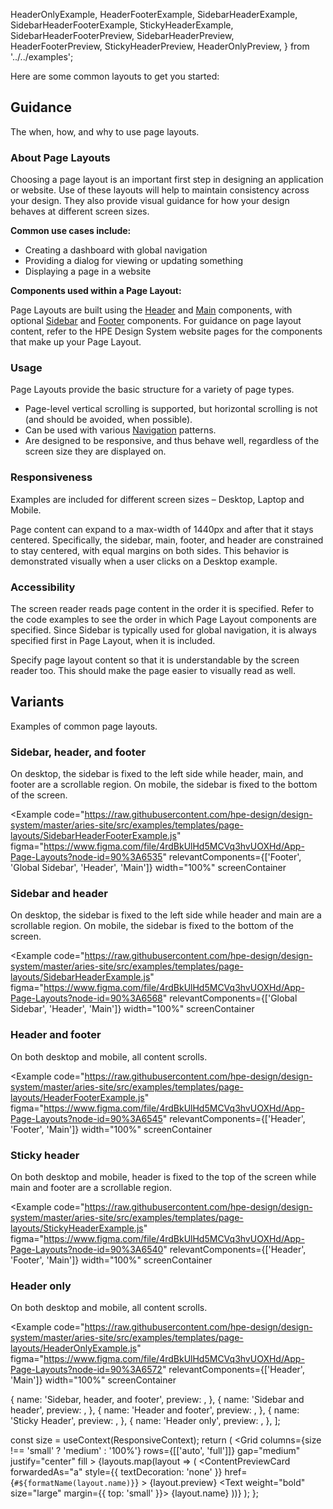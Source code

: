   HeaderOnlyExample,
  HeaderFooterExample,
  SidebarHeaderExample,
  SidebarHeaderFooterExample,
  StickyHeaderExample,
  SidebarHeaderFooterPreview,
  SidebarHeaderPreview,
  HeaderFooterPreview,
  StickyHeaderPreview,
  HeaderOnlyPreview,
} from '../../examples';

Here are some common layouts to get you started:

<LayoutPreviewGrid />

## Guidance

The when, how, and why to use page layouts.

### About Page Layouts

Choosing a page layout is an important first step in designing an application or website. Use of these layouts will help to maintain consistency across your design. They also provide visual guidance for how your design behaves at different screen sizes.

**Common use cases include:**

- Creating a dashboard with global navigation
- Providing a dialog for viewing or updating something
- Displaying a page in a website

**Components used within a Page Layout:**

Page Layouts are built using the [Header](/components/header) and [Main](/components/main) components, with optional [Sidebar](/extend/global-sidebar) and [Footer](/components/footer) components. For guidance on page layout content, refer to the HPE Design System website pages for the components that make up your Page Layout.

### Usage

Page Layouts provide the basic structure for a variety of page types.

- Page-level vertical scrolling is supported, but horizontal scrolling is not (and should be avoided, when possible).
- Can be used with various [Navigation](/templates/navigation) patterns.
- Are designed to be responsive, and thus behave well, regardless of the screen size they are displayed on.

### Responsiveness

Examples are included for different screen sizes – Desktop, Laptop and Mobile.

Page content can expand to a max-width of 1440px and after that it stays centered. Specifically, the sidebar, main, footer, and header are constrained to stay centered, with equal margins on both sides. This behavior is demonstrated visually when a user clicks on a Desktop example.

### Accessibility

The screen reader reads page content in the order it is specified. Refer to the code examples to see the order in which Page Layout components are specified. Since Sidebar is typically used for global navigation, it is always specified first in Page Layout, when it is included.

Specify page layout content so that it is understandable by the screen reader too. This should make the page easier to visually read as well.

## Variants

Examples of common page layouts.

### Sidebar, header, and footer

On desktop, the sidebar is fixed to the left side while header, main, and footer are a scrollable region. On mobile, the sidebar is fixed to the bottom of the screen.

<Example
  code="https://raw.githubusercontent.com/hpe-design/design-system/master/aries-site/src/examples/templates/page-layouts/SidebarHeaderFooterExample.js"
  figma="https://www.figma.com/file/4rdBkUlHd5MCVq3hvUOXHd/App-Page-Layouts?node-id=90%3A6535"
  relevantComponents={['Footer', 'Global Sidebar', 'Header', 'Main']}
  width="100%"
  screenContainer
>
  <SidebarHeaderFooterExample />
</Example>

### Sidebar and header

On desktop, the sidebar is fixed to the left side while header and main are a scrollable region. On mobile, the sidebar is fixed to the bottom of the screen.

<Example
  code="https://raw.githubusercontent.com/hpe-design/design-system/master/aries-site/src/examples/templates/page-layouts/SidebarHeaderExample.js"
  figma="https://www.figma.com/file/4rdBkUlHd5MCVq3hvUOXHd/App-Page-Layouts?node-id=90%3A6568"
  relevantComponents={['Global Sidebar', 'Header', 'Main']}
  width="100%"
  screenContainer
>
  <SidebarHeaderExample />
</Example>

### Header and footer

On both desktop and mobile, all content scrolls.

<Example
  code="https://raw.githubusercontent.com/hpe-design/design-system/master/aries-site/src/examples/templates/page-layouts/HeaderFooterExample.js"
  figma="https://www.figma.com/file/4rdBkUlHd5MCVq3hvUOXHd/App-Page-Layouts?node-id=90%3A6545"
  relevantComponents={['Header', 'Footer', 'Main']}
  width="100%"
  screenContainer
>
  <HeaderFooterExample />
</Example>

### Sticky header

On both desktop and mobile, header is fixed to the top of the screen while main and footer are a scrollable region.

<Example
  code="https://raw.githubusercontent.com/hpe-design/design-system/master/aries-site/src/examples/templates/page-layouts/StickyHeaderExample.js"
  figma="https://www.figma.com/file/4rdBkUlHd5MCVq3hvUOXHd/App-Page-Layouts?node-id=90%3A6540"
  relevantComponents={['Header', 'Footer', 'Main']}
  width="100%"
  screenContainer
>
  <StickyHeaderExample />
</Example>

### Header only

On both desktop and mobile, all content scrolls.

<Example
  code="https://raw.githubusercontent.com/hpe-design/design-system/master/aries-site/src/examples/templates/page-layouts/HeaderOnlyExample.js"
  figma="https://www.figma.com/file/4rdBkUlHd5MCVq3hvUOXHd/App-Page-Layouts?node-id=90%3A6572"
  relevantComponents={['Header', 'Main']}
  width="100%"
  screenContainer
>
  <HeaderOnlyExample />
</Example>

  {
    name: 'Sidebar, header, and footer',
    preview: <SidebarHeaderFooterPreview />,
  },
  {
    name: 'Sidebar and header',
    preview: <SidebarHeaderPreview />,
  },
  {
    name: 'Header and footer',
    preview: <HeaderFooterPreview />,
  },
  {
    name: 'Sticky Header',
    preview: <StickyHeaderPreview />,
  },
  {
    name: 'Header only',
    preview: <HeaderOnlyPreview />,
  },
];

  const size = useContext(ResponsiveContext);
  return (
    <Grid
      columns={size !== 'small' ? 'medium' : '100%'}
      rows={[['auto', 'full']]}
      gap="medium"
      justify="center"
      fill
    >
      {layouts.map(layout => (
        <ContentPreviewCard
          forwardedAs="a"
          style={{ textDecoration: 'none' }}
          href={`#${formatName(layout.name)}`}
        >
          <Box height="small" width="100%" round="xsmall">
            {layout.preview}
          </Box>
          <Text weight="bold" size="large" margin={{ top: 'small' }}>
            {layout.name}
          </Text>
        </ContentPreviewCard>
      ))}
    </Grid>
  );
};
